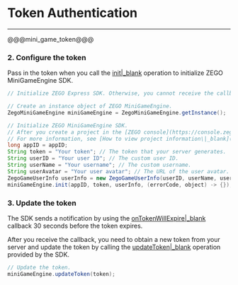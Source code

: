 # Token Authentication

---


@@@mini_game_token@@@

### 2. Configure the token

Pass in the token when you call the [init\|_blank](@init) operation to initialize ZEGO MiniGameEngine SDK.

```java
// Initialize ZEGO Express SDK. Otherwise, you cannot receive the callback of the `init` operation.

// Create an instance object of ZEGO MiniGameEngine.
ZegoMiniGameEngine miniGameEngine = ZegoMiniGameEngine.getInstance();

// Initialize ZEGO MiniGameEngine SDK.
// After you create a project in the [ZEGO console](https://console.zegocloud.com/), you can obtain the application ID from the project information. Append an "L" to the application ID. Example: 1234567890L.
// For more information, see [How to view project information\|_blank](https://www.zegocloud.com/docs/admin-console/view-project-information).
long appID = appID;
String token = "Your token"; // The token that your server generates.
String userID = "Your user ID"; // The custom user ID.
String userName = "Your username"; // The custom username.
String userAvatar = "Your user avatar"; // The URL of the user avatar.
ZegoGameUserInfo userInfo = new ZegoGameUserInfo(userID, userName, userAvatar);
miniGameEngine.init(appID, token, userInfo, (errorCode, object) -> {});
```

### 3. Update the token

The SDK sends a notification by using the [onTokenWillExpire\|_blank](@onTokenWillExpire) callback 30 seconds before the token expires.

After you receive the callback, you need to obtain a new token from your server and update the token by calling the [updateToken\|_blank](@updateToken) operation provided by the SDK.

```java
// Update the token.
miniGameEngine.updateToken(token);
```
